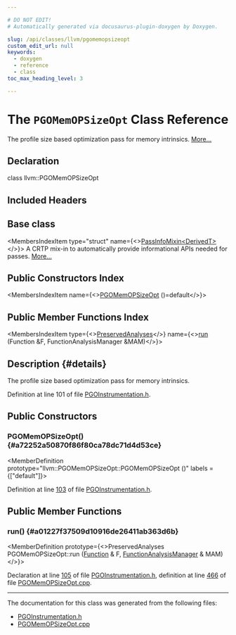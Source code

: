 ```yaml
---

# DO NOT EDIT!
# Automatically generated via docusaurus-plugin-doxygen by Doxygen.

slug: /api/classes/llvm/pgomemopsizeopt
custom_edit_url: null
keywords:
  - doxygen
  - reference
  - class
toc_max_heading_level: 3

---
```





# The `PGOMemOPSizeOpt` Class Reference

<DoxygenPage pluginConfig={pluginConfig}>

The profile size based optimization pass for memory intrinsics. <a href="#details">More...</a>

## Declaration

<CodeBlock>class llvm::PGOMemOPSizeOpt</CodeBlock>

## Included Headers

<IncludesList>
<IncludesListItem
  filePath="llvm/Transforms/Instrumentation/PGOInstrumentation.h"
  permalink="/docs/api/files/include/include/llvm/include/llvm/transforms/include/llvm/transforms/instrumentation/pgoinstrumentation-h"
  isLocal="true" />
</IncludesList>

## Base class

<MembersIndex>

<MembersIndexItem
  type="struct"
  name={<><a href="/docs/api/structs/llvm/passinfomixin">PassInfoMixin&lt;DerivedT&gt;</a></>}>
A CRTP mix-in to automatically provide informational APIs needed for passes. <a href="/docs/api/structs/llvm/passinfomixin/#details">More...</a>
</MembersIndexItem>

</MembersIndex>

## Public Constructors Index

<MembersIndex>

<MembersIndexItem
  name={<><a href="#a72252a50870f86f80ca78dc71d4d53ce">PGOMemOPSizeOpt</a> ()=default</>}>
</MembersIndexItem>

</MembersIndex>

## Public Member Functions Index

<MembersIndex>

<MembersIndexItem
  type={<><a href="/docs/api/classes/llvm/preservedanalyses">PreservedAnalyses</a></>}
  name={<><a href="#a01227f37509d10916de26411ab363d6b">run</a> (Function &amp;F, FunctionAnalysisManager &amp;MAM)</>}>
</MembersIndexItem>

</MembersIndex>

## Description {#details}

The profile size based optimization pass for memory intrinsics.

Definition at line 101 of file <a href="/docs/api/files/include/include/llvm/include/llvm/transforms/include/llvm/transforms/instrumentation/pgoinstrumentation-h">PGOInstrumentation.h</a>.

<SectionDefinition>

## Public Constructors

### PGOMemOPSizeOpt() {#a72252a50870f86f80ca78dc71d4d53ce}

<MemberDefinition
  prototype="llvm::PGOMemOPSizeOpt::PGOMemOPSizeOpt ()"
  labels = {["default"]}>

Definition at line <a href="/docs/api/files/include/include/llvm/include/llvm/transforms/include/llvm/transforms/instrumentation/pgoinstrumentation-h/#l00103">103</a> of file <a href="/docs/api/files/include/include/llvm/include/llvm/transforms/include/llvm/transforms/instrumentation/pgoinstrumentation-h">PGOInstrumentation.h</a>.
</MemberDefinition>

</SectionDefinition>

<SectionDefinition>

## Public Member Functions

### run() {#a01227f37509d10916de26411ab363d6b}

<MemberDefinition
  prototype={<>PreservedAnalyses PGOMemOPSizeOpt::run (<a href="/docs/api/classes/llvm/function">Function</a> &amp; F, <a href="/docs/api/namespaces/llvm/#adce09a5a0de0e3177eb00e932734af2f">FunctionAnalysisManager</a> &amp; MAM)</>}>

Declaration at line <a href="/docs/api/files/include/include/llvm/include/llvm/transforms/include/llvm/transforms/instrumentation/pgoinstrumentation-h/#l00105">105</a> of file <a href="/docs/api/files/include/include/llvm/include/llvm/transforms/include/llvm/transforms/instrumentation/pgoinstrumentation-h">PGOInstrumentation.h</a>, definition at line <a href="/docs/api/files/lib/lib/transforms/lib/transforms/instrumentation/pgomemopsizeopt-cpp/#l00466">466</a> of file <a href="/docs/api/files/lib/lib/transforms/lib/transforms/instrumentation/pgomemopsizeopt-cpp">PGOMemOPSizeOpt.cpp</a>.
</MemberDefinition>

</SectionDefinition>

<hr/>

The documentation for this class was generated from the following files:

<ul>
<li><a href="/docs/api/files/include/include/llvm/include/llvm/transforms/include/llvm/transforms/instrumentation/pgoinstrumentation-h">PGOInstrumentation.h</a></li>
<li><a href="/docs/api/files/lib/lib/transforms/lib/transforms/instrumentation/pgomemopsizeopt-cpp">PGOMemOPSizeOpt.cpp</a></li>
</ul>

</DoxygenPage>
